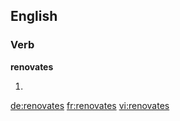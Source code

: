 ==English==

===Verb===
'''renovates'''

# {{third-person singular of|renovate}}

[[de:renovates]]
[[fr:renovates]]
[[vi:renovates]]